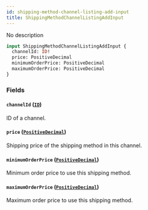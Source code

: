 ```yaml
---
id: shipping-method-channel-listing-add-input
title: ShippingMethodChannelListingAddInput
---
```


No description

```graphql
input ShippingMethodChannelListingAddInput {
  channelId: ID!
  price: PositiveDecimal
  minimumOrderPrice: PositiveDecimal
  maximumOrderPrice: PositiveDecimal
}
```

### Fields

#### `channelId` ([`ID`](../../../developer/api-reference/scalars/id))

ID of a channel.

#### `price` ([`PositiveDecimal`](../../../developer/api-reference/scalars/positive-decimal))

Shipping price of the shipping method in this channel.

#### `minimumOrderPrice` ([`PositiveDecimal`](../../../developer/api-reference/scalars/positive-decimal))

Minimum order price to use this shipping method.

#### `maximumOrderPrice` ([`PositiveDecimal`](../../../developer/api-reference/scalars/positive-decimal))

Maximum order price to use this shipping method.
